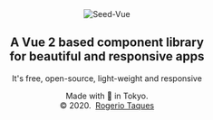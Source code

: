 

<Meta title='Introduction' />

<style>{`
  :root {
    --c-primary: #35495e;
    --c-secondary: #41b883;
    --c-dark: #666;

    font-family: 'Open Sans Condensed', 'Open Sans', Helvetica, Arial, sans-serif;
    line-height: 1.35;
  }

  header {
    height: calc(100vh - 132px);
    display: flex;
    flex-direction: column;
    justify-content: center;
    align-items: center;
    min-height: 278px;
  }

  .logos {
    display: flex;
    align-content: center;
    justify-content: center;
    margin-bottom: 16px;
    height: 100px;
    position: relative;
  }

  .logos__seed, .logos__vue {
    position: absolute;
  }

  .logos__seed {
    top: -60px;
    z-index: 1;
  }

  .logos__vue {
    top: 0;
    z-index: 2;
  }

  .logos__seed > img, .logos__vue > img {
    max-width: 350px;
  }

  .seed-vue__title {
    text-align: center;
    color: var(--c-primary);
    margin: 0 0 32px;
    font-size: 2.5rem;
  }

  .seed-vue__subtitle {
    color: var(--c-secondary);
    border: 0;
    margin: 0 0 16px;
    text-align: center;
    text-transform: uppercase;
    font-size: 1.2rem;
    font-weight: 400;
  }

  .seed-vue__intro {
    color: var(--c-dark);
    text-align: center;
    text-transform: uppercase;
    font-size: 1.2rem;
    font-weight: 400;
  }

  .seed-vue__copyright {
    color: var(--c-dark);
    text-align: center;
  }

  a:hover {
    text-decoration: underline;
  }
`}</style>

<header>
  <div class='logos'>
    <div class='logos__seed'>
      <img src={SeedVueLogo} alt='Seed-Vue' />
    </div>
  </div>
  <h2 class='seed-vue__subtitle'>
    A Vue 2 based component library
    <br />
    for beautiful and responsive apps
  </h2>
  <p class='seed-vue__intro'>It's free, open-source, light-weight and responsive</p>
  <p class='seed-vue__copyright'>
    Made with 💚 in Tokyo. <br />
    &copy; 2020.&nbsp;
    <a href='https://twitter.com/rogeriotaques' target='_blank' rel='noopener'>
      Rogerio Taques
    </a>
  </p>
</header>

